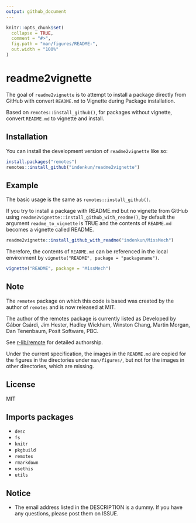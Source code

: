 ```yaml
---
output: github_document
---
```


<!-- README.md is generated from README.Rmd. Please edit that file -->

```r
knitr::opts_chunk$set(
  collapse = TRUE,
  comment = "#>",
  fig.path = "man/figures/README-",
  out.width = "100%"
)
```

# readme2vignette

<!-- badges: start -->
<!-- badges: end -->

The goal of `readme2vignette` is to attempt to install a package directly from GitHub with convert `README.md` to Vignette during Package installation.

Based on `remotes::install_github()`, for packages without vignette, convert `README.md` to vignette and install.

## Installation

You can install the development version of `readme2vignette` like so:

``` r
install.packages("remotes")
remotes::install_github("indenkun/readme2vignette")
```

## Example

The basic usage is the same as `remotes::install_github()`.

If you try to install a package with README.md but no vignette from GitHub using `readme2vignette::install_github_with_readme()`, by default the argument `readme_to_vignette` is TRUE and the contents of `README.md` becomes a vignette called README.

```r
readme2vignette::install_github_with_readme("indenkun/MissMech")
```

Therefore, the contents of `README.md` can be referenced in the local environment by `vignette("README", package = "packagename")`.

```r
vignette("README", package = "MissMech")
```

## Note

The `remotes` package on which this code is based was created by the author of `remotes` and is now released at MIT.

The author of the remotes package is currently listed as Developed by Gábor Csárdi, Jim Hester, Hadley Wickham, Winston Chang, Martin Morgan, Dan Tenenbaum, Posit Software, PBC.

See [r-lib/remote](https://github.com/r-lib/remotes) for detailed authorship.

Under the current specification, the images in the `README.md` are copied for the figures in the directories under `man/figures/`, but not for the images in other directories, which are missing.

## License

MIT

## Imports packages

* `desc`
* `fs`
* `knitr`
* `pkgbuild`
* `remotes`
* `rmarkdown`
* `usethis`
* `utils`

## Notice

* The email address listed in the DESCRIPTION is a dummy. If you have any questions, please post them on ISSUE.
